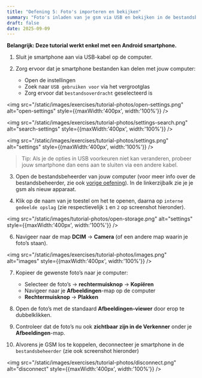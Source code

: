 ```yaml
---
title: "Oefening 5: Foto's importeren en bekijken"
summary: "Foto's inladen van je gsm via USB en bekijken in de bestandsbeheerder in Linux Mint."
draft: false
date: 2025-09-09
---
```


**Belangrijk: Deze tutorial werkt enkel met een Android smartphone.**

1) Sluit je smartphone aan via USB-kabel op de computer.  

2) Zorg ervoor dat je smartphone bestanden kan delen met jouw computer:
   - Open de instellingen
   - Zoek naar `USB gebruiken voor` via het vergrootglas
   - Zorg ervoor dat `bestandsoverdracht` geselecteerd is

<img src="/static/images/exercises/tutorial-photos/open-settings.png" alt="open-settings" style={{maxWidth:'400px', width:'100%'}} />

<img src="/static/images/exercises/tutorial-photos/settings-search.png" alt="search-settings" style={{maxWidth:'400px', width:'100%'}} />

<img src="/static/images/exercises/tutorial-photos/settings.png" alt="settings" style={{maxWidth:'400px', width:'100%'}} />

> Tip: Als je de opties in USB voorkeuren niet kan veranderen, probeer jouw smartphone dan eens aan te sluiten via een andere kabel.

3) Open de bestandsbeheerder van jouw computer (voor meer info over de bestandsbeheerder, zie ook [vorige oefening](./004-file-explorer)). In de linkerzijbalk zie je je gsm als nieuw apparaat.  

4) Klik op de naam van je toestel om het te openen, daarna op `interne gedeelde opslag` (zie respectievelijk `1` en `2` op screenshot hieronder).  

<img src="/static/images/tutorial-photos/open-storage.png" alt="settings" style={{maxWidth:'400px', width:'100%'}} />

6) Navigeer naar de map **DCIM** → **Camera** (of een andere map waarin je foto’s staan).  

<img src="/static/images/exercises/tutorial-photos/images.png" alt="images" style={{maxWidth:'400px', width:'100%'}} />

7) Kopieer de gewenste foto’s naar je computer:  
   - Selecteer de foto’s → **rechtermuisknop** → **Kopiëren**  
   - Navigeer naar je **Afbeeldingen**-map op de computer  
   - **Rechtermuisknop** → **Plakken**  

8) Open de foto’s met de standaard **Afbeeldingen-viewer** door erop te dubbelklikken.  

9) Controleer dat de foto’s nu ook **zichtbaar zijn in de Verkenner** onder je **Afbeeldingen**-map.

10) Alvorens je GSM los te koppelen, deconnecteer je smartphone in de `bestandsbeheerder` (zie ook screenshot hieronder)

<img src="/static/images/exercises/tutorial-photos/disconnect.png" alt="disconnect" style={{maxWidth:'400px', width:'100%'}} />